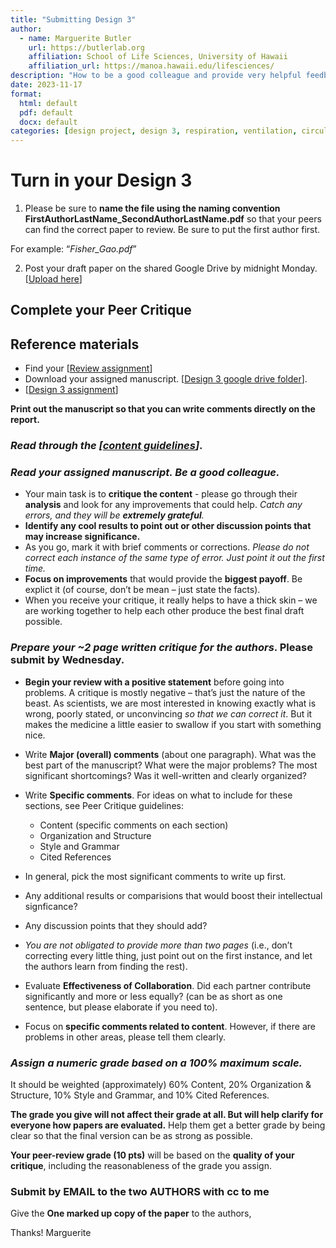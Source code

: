 ```yaml
---
title: "Submitting Design 3"
author:
  - name: Marguerite Butler  
    url: https://butlerlab.org
    affiliation: School of Life Sciences, University of Hawaii
    affiliation_url: https://manoa.hawaii.edu/lifesciences/
description: "How to be a good colleague and provide very helpful feedback"
date: 2023-11-17
format: 
  html: default 
  pdf: default
  docx: default
categories: [design project, design 3, respiration, ventilation, circulation, DMR, activity ]
---
```


# Turn in your Design 3 

1) Please be sure to __name the file using the naming convention FirstAuthorLastName_SecondAuthorLastName.pdf__ so that your peers can find the correct paper to review. Be sure to put the first author first.

For example: "_Fisher_Gao.pdf_"

2) Post your draft paper on the shared Google Drive by midnight Monday. \[[Upload here](https://drive.google.com/drive/folders/1brLmRc6F9gRdoGjB5HbUl35kdcuxV3Sv)\]

<!----
3) Post your final draft by midnight on Wednesday 10/4 \[[Upload here](https://drive.google.com/drive/folders/1lRh1ZuG4q453Oo0xxSZWDgYWxuD6oo9e)\]
---->

## Complete your Peer Critique 

:::{.callout-note}
# Reference materials
- Find your \[[Review assignment](https://docs.google.com/spreadsheets/d/1AMedRSskM2pDcvIyf7i5bh9tIEfIf66AKuhIE7bhIbc/edit#gid=0)\] 
- Download your assigned manuscript. \[[Design 3 google drive folder](https://drive.google.com/drive/folders/1brLmRc6F9gRdoGjB5HbUl35kdcuxV3Sv)\].
- \[[Design 3 assignment](design3.qmd)\] 
 

__Print out the manuscript so that you can write comments directly on the report.__
:::

### _Read through the \[[content guidelines](PeerCritiqueGuidelines.pdf)\]_. 
 
### _Read your assigned manuscript. Be a good colleague._ 
- Your main task is to __critique the content__ - please go through their __analysis__ and look for any improvements that could help. _Catch any errors, and they will be __extremely grateful__._ 
- __Identify any cool results to point out or other discussion points that may increase significance.__
- As you go, mark it with brief comments or corrections. _Please do not correct each instance of the same type of error. Just point it out the first time._ 
-  __Focus on improvements__ that would provide the __biggest payoff__. Be explict
it (of course, don't be mean – just state the facts). 
-  When you receive your critique, it really helps to have a thick skin – we are working together to help each other produce the best final draft possible. 

### _Prepare your ~2 page __written critique__ for the authors_. Please submit by Wednesday. 

  + __Begin your review with a positive statement__ before going into problems.  A critique is mostly negative – that's just the nature of the beast. As scientists, we are most interested in knowing exactly what is wrong, poorly stated, or unconvincing _so that we can correct it_. But it makes the medicine a little easier to swallow if you start with something nice.

  + Write __Major (overall) comments__ (about one paragraph). What was the best part of the manuscript? What were the major problems? The most significant shortcomings? Was it well-written and clearly organized?

  + Write __Specific comments__. For ideas on what to include for these sections, see Peer Critique guidelines:
    *  Content (specific comments on each section)
    *  Organization and Structure
    *  Style and Grammar
    *  Cited References

  + In general, pick the most significant comments to write up first. 
  
  + Any additional results or comparisions that would boost their intellectual signficance?

  + Any discussion points that they should add? 
  
  + _You are not obligated to provide more than two pages_ (i.e., don't correcting every little thing, just point out on the first instance, and let the authors learn from finding the rest). 

  + Evaluate __Effectiveness of Collaboration__. Did each partner contribute significantly and more or less equally? (can be as short as one sentence, but please elaborate if you need to).

  + Focus on __specific comments related to content__. However, if there are problems in other areas, please tell them clearly. 

### _Assign a numeric grade based on a 100% maximum scale._ 
It should be weighted (approximately) 60% Content, 20% Organization & Structure, 10% Style and Grammar, and 10% Cited References. 

__The grade you give will not affect their grade at all. But will help clarify for everyone how papers are evaluated.__ Help them get a better grade by being clear so that the final version can be as strong as possible. 

__Your peer-review grade (10 pts)__ will be based on the __quality of your critique__, including the reasonableness of the grade you assign.

### Submit by EMAIL to the two AUTHORS with cc to me
Give the __One marked up copy of the paper__ to the authors,

Thanks! Marguerite
